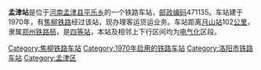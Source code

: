 {{noteTA
|1=zh-cn:始发车次; zh-hk:列車班次;
|2=zh-cn:车次; zh-hk:班次;
}}
{{Infobox China railway station 
|车站名称 = 孟津站
|车站名称拼音 = 
|车站地址 = [[河南|河南]][[孟津县|孟津县]]
|归属 = [[郑州铁路局|郑州铁路局]]
|车站等级 = [[四等站_(中铁)|四等站]]
|线路 = [[焦柳铁路|焦柳铁路]]、[[焦洛城际铁路|焦洛城际铁路]]
}}
'''孟津站'''是位于[[河南|河南]][[孟津县|孟津县]][[平乐乡|平乐乡]]的一个铁路车站，[[邮政编码|邮政编码]]471135。车站建于1970年，有[[焦柳铁路|焦柳铁路]]经过该站，现办理客运货运业务。车站距离[[月山站|月山站]]102[[公里|公里]]，隶属[[郑州铁路局|郑州铁路局]]，是[[四等站_(中铁)|四等站]]，本站及相邻上下行区间均为[[电气化|电气化]]区段。

{{start rail box}}
{{s-inop|[[白合站|白合站]]}}
{{s-line|[[焦柳铁路|焦柳铁路]]}}
{{s-inop|[[洛阳北站|洛阳北站]]}}
{{end box}}
{{焦柳铁路}}
{{铁路车站小作品}}
{{河南小作品}}

[[Category:焦柳铁路车站|Category:焦柳铁路车站]]
[[Category:1970年启用的铁路车站|Category:1970年启用的铁路车站]]
[[Category:洛阳市铁路车站|Category:洛阳市铁路车站]]
[[Category:孟津区|Category:孟津区]]